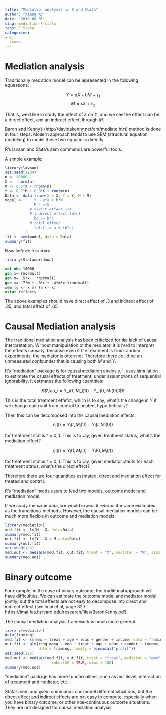 ```yaml
---
title: "Mediation analysis in R and Stata"
author: "Xiang Ao"
date: '2019-08-06'
slug: mediation-R-stata
tags: R Stata
categories:
- R
- Stata
---
```


# Mediation analysis

Traditionally mediation model can be represented in the following equestions:

$$ Y = a X + b M + \epsilon_1 $$
$$ M = c X + \epsilon_2 $$

That is, we'd like to study the effect of $X$ on $Y$, and we see the effect can be a direct effect, and an indirect effect, through $M$.

Baron and Kenny's (http://davidakenny.net/cm/mediate.htm) method is done in four steps.  Modern approach tends to use SEM (structural equation modeling) to model these two equations directly.

R's lavaan and Stata's sem commands are powerful tools.

A simple example:

```r
library(lavaan)
set.seed(1234)
n <- 10000
X <- rnorm(n)
M <- 0.5*X + rnorm(n)
Y <- 0.7*M + 0.3*X + rnorm(n)
Data <- data.frame(X = X, Y = Y, M = M)
model <- '   Y ~ a*X + b*M
             M ~ c*X
           # direct effect (a)
           # indirect effect (b*c)
             bc := b*c
           # total effect
             total := a + (b*c)
         '
fit <- sem(model, data = Data)
summary(fit)

```
Now let's do it in stata.  

```r
library(Statamarkdown)
```
```stata
set obs 10000
gen x= rnormal()
gen m= .5*x + rnormal()
gen y= .7*m + .3*x + .4*m*x +rnormal()
sem (y <- x m) (m <- x)
estat teffects

```

The above examples should have direct effect of .3 and indirect effect of .35, and total effect of .65.

# Causal Mediation analysis

The traditional mediation analysis has been criticized for the lack of causal interpretation.  Without manipulation of the mediator, it is hard to interpret the effects causally, because even if the treatment is from random experiments, the mediator is often not.  Therefore there could be an unmeasured confounder that is causing both $M$ and $Y$.

R's "mediation" package is for causal mediation analysis.  It uses simulation to estimate the causal effects of treatment, under assumptions of sequential ignorability.  It estimates the following quantities:

$$\tao_i = Y_i(1, M_i(1)) - Y_i(0, Mi(0))$$

This is the total treatment effefct, which is to say, what's the change in $Y$ if we change each unit from control to treated, hypothetically?

Then this can be decomposed into the causal mediation effects:

$$\delta_i(t) = Y_i(t, M_i(1)) - Y_i(t, M_i(0))$$

for treatment status $t=0,1$.  This is to say, given treatment status, what's the mediation effect?

$$\eta_i(t) = Y_i(1, M_i(t)) - Y_i(0, M_i(t)) $$

for treatment status $t=0,1$.  This is to say, given mediator stauts for each treatment status, what's the direct effect?

Therefore there are four quantities estimated, direct and mediation effect for treated and control.

R's "mediation" needs users to feed two models, outcome model and mediation model.  

If we study the same data, we would expect it returns the same estimates as the tranditional methods.  However, the causal mediation models can be much more flexible in outcome and mediation models.

```r
library(mediation)
med.fit <- lm(M ~ X, data=Data)
summary(med.fit)
out.fit <- lm(Y ~ X + M,data=Data)
summary(out.fit)
set.seed(123)
med.out <- mediate(med.fit, out.fit, treat = "X", mediator = "M", sims = 100)
summary(med.out)

```

# Binary outcome

For example, in the case of binary outcome, the traditional approach will have difficulties.  We can estimate the outcome model and mediator model jointly, but the total effects are not easy to decompose into direct and indirect effect (see Imai et al, page 320 https://imai.fas.harvard.edu/research/files/BaronKenny.pdf).

The causal mediation analysis framework is much more general.  


```r
library(mediation)
data(framing)
med.fit <- lm(emo ~ treat + age + educ + gender + income, data = framing)
out.fit <- glm(cong_mesg ~ emo + treat + age + educ + gender + income,
               data = framing, family = binomial("probit"))
set.seed(123)
med.out <- mediate(med.fit, out.fit, treat = "treat", mediator = "emo",
                     robustSE = TRUE, sims = 100)
summary(med.out)

```

"mediation" package has more functionalities, such as multilevel, interaction of treatment and mediator, etc.  

Stata's sem and gsem commands can model different situations, but the direct effect and indirect effects are not easy to compute, especially when you have binary outcome, or other non-continuous outcome situations.  They are not designed for causal mediation analysis.





